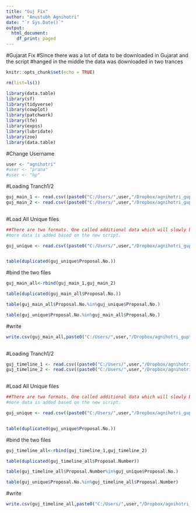 ```yaml
---
title: "Guj Fix"
author: "Anustubh Agnihotri"
date: "`r Sys.Date()`"
output:
  html_document:
    df_print: paged
---
```


#Gujarat Fix
#Since there was a lot of data to be downloaded in Gujarat and the script
#hanged in the middle the data was downloaded in two trances 

```r
knitr::opts_chunk$set(echo = TRUE)
```

```r
rm(list=ls())
```


```r
library(data.table)
library(sf)
library(tidyverse)
library(cowplot)
library(patchwork)
library(lfe)
library(expss)
library(lubridate)
library(zoo)
library(data.table)
```


#Change Username 

```r
user <- "agnihotri"
#user <- "prana"
#user <- "hp"
```


#Loading Tranch1/2 

```r
guj_main_1 <- read.csv((paste0("C:/Users/",user,"/Dropbox/agnihotri_gupta/Environment_Clearance/Gujarat/Gujarat_ec_maindata_0_9432.csv")))
guj_main_2 <- read.csv((paste0("C:/Users/",user,"/Dropbox/agnihotri_gupta/Environment_Clearance/Gujarat/Gujarat_ec_maindata_9432_onwards.csv")))
                       
```

#Load All Unique files
```r
##There are two formats. One called additional data which will slowly be replaced by main data as
#more data is added based on the new script.

guj_unique <- read.csv((paste0("C:/Users/",user,"/Dropbox/agnihotri_gupta/Environment_Clearance/Gujarat/Gujarat_ec_complete_unique.csv")))


table(duplicated(guj_unique$Proposal.No.))


```



#bind the two files
```r

guj_main_all<-rbind(guj_main_1,guj_main_2)

table(duplicated(guj_main_all$Proposal.No.))

table(guj_main_all$Proposal.No.%in%guj_unique$Proposal.No.)

table(guj_unique$Proposal.No.%in%guj_main_all$Proposal.No.)


```


#write 

```r
write.csv(guj_main_all,paste0("C:/Users/",user,"/Dropbox/agnihotri_gupta/Environment_Clearance/Gujarat/Gujarat_ec_maindata.csv"))
                       
```



#Loading Tranch1/2 

```r
guj_timeline_1 <- read.csv((paste0("C:/Users/",user,"/Dropbox/agnihotri_gupta/Environment_Clearance/Gujarat/Gujarat_ec_timelinedata_0_9432.csv")))
guj_timeline_2 <- read.csv((paste0("C:/Users/",user,"/Dropbox/agnihotri_gupta/Environment_Clearance/Gujarat/Gujarat_ec_timelinedata_9432_onwards.csv")))
                       
```

#Load All Unique files
```r
##There are two formats. One called additional data which will slowly be replaced by timeline data as
#more data is added based on the new script.

guj_unique <- read.csv((paste0("C:/Users/",user,"/Dropbox/agnihotri_gupta/Environment_Clearance/Gujarat/Gujarat_ec_complete_unique.csv")))


table(duplicated(guj_unique$Proposal.No.))


```



#bind the two files
```r

guj_timeline_all<-rbind(guj_timeline_1,guj_timeline_2)

table(duplicated(guj_timeline_all$Proposal.Number))

table(guj_timeline_all$Proposal.Number%in%guj_unique$Proposal.No.)

table(guj_unique$Proposal.No.%in%guj_timeline_all$Proposal.Number)


```


#write 

```r
write.csv(guj_timeline_all,paste0("C:/Users/",user,"/Dropbox/agnihotri_gupta/Environment_Clearance/Gujarat/Gujarat_ec_timelinedata.csv"))
                       
```